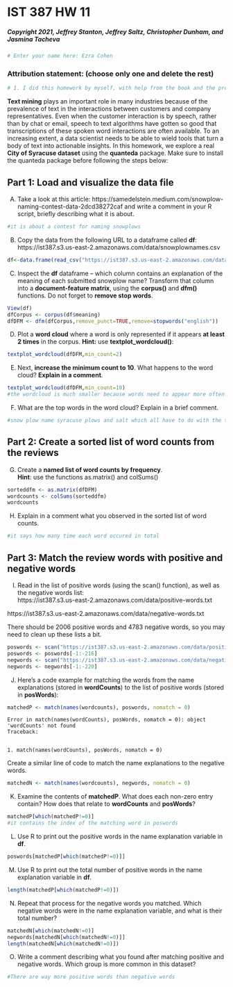 # IST 387 HW 11
##### Copyright 2021, Jeffrey Stanton, Jeffrey Saltz, Christopher Dunham, and Jasmina Tacheva


```R
# Enter your name here: Ezra Cohen
```

### Attribution statement: (choose only one and delete the rest)


```R
# 1. I did this homework by myself, with help from the book and the professor.
```

**Text mining** plays an important role in many industries because of the prevalence of text in the interactions between customers and company representatives. Even when the customer interaction is by speech, rather than by chat or email, speech to text algorithms have gotten so good that transcriptions of these spoken word interactions are often available. To an increasing extent, a data scientist needs to be able to wield tools that turn a body of text into actionable insights. In this homework, we explore a real **City of Syracuse dataset** using the **quanteda** package. Make sure to install the quanteda package before following the steps below:<br>

## Part 1: Load and visualize the data file  
A.	Take a look at this article: https://samedelstein.medium.com/snowplow-naming-contest-data-2dcd38272caf and write a comment in your R script, briefly describing what it is about.<br>


```R
#it is about a contest for naming snowplows
```

B.	Copy the data from the following URL to a dataframe called **df**:
https://ist387.s3.us-east-2.amazonaws.com/data/snowplownames.csv


```R
df<-data.frame(read_csv("https://ist387.s3.us-east-2.amazonaws.com/data/snowplownames.csv"))
```

C.	Inspect the **df** dataframe – which column contains an explanation of the meaning of each submitted snowplow name? Transform that column into a **document-feature matrix**, using the **corpus()** and **dfm()** functions. Do not forget to **remove stop words**.


```R
View(df)
dfCorpus <- corpus(df$meaning)
dfDFM <- dfm(dfCorpus,remove_punct=TRUE,remove=stopwords("english"))
```

D.	Plot a **word cloud** where a word is only represented if it appears **at least 2 times** in the corpus. **Hint:** use **textplot_wordcloud()**:


```R
textplot_wordcloud(dfDFM,min_count=2)
```

E.	Next, **increase the minimum count to 10**. What happens to the word cloud? **Explain in a comment**. 


```R
textplot_wordcloud(dfDFM,min_count=10)
#the wordcloud is much smaller because words need to appear more often to make it into this one
```

F.	What are the top words in the word cloud? Explain in a brief comment.


```R
#snow plow name syracuse plows and salt which all have to do with the topic as a whole
```

## Part 2: Create a sorted list of word counts from the reviews

G.	Create a **named list of word counts by frequency**.<br>
**Hint**: use the functions as.matrix() and colSums()


```R
sorteddfm <- as.matrix(dfDFM)
wordcounts <- colSums(sorteddfm)
wordcounts
```

H.	Explain in a comment what you observed in the sorted list of word counts. 


```R
#it says how many time each word occured in total
```

## Part 3: Match the review words with positive and negative words 

I.	Read in the list of positive words (using the scan() function), as well as the negative words list: <br>
https://ist387.s3.us-east-2.amazonaws.com/data/positive-words.txt <br>

https://ist387.s3.us-east-2.amazonaws.com/data/negative-words.txt <br>

There should be 2006 positive words and 4783 negative words, so you may need to clean up these lists a bit. 


```R
poswords <- scan("https://ist387.s3.us-east-2.amazonaws.com/data/positive-words.txt",character(0),sep=";") 
poswords <- poswords[-1:-216]
negwords <- scan("https://ist387.s3.us-east-2.amazonaws.com/data/negative-words.txt",character(0),sep=";")
negwords <- negwords[-1:-220]
```

J.	Here’s a code example for matching the words from the name explanations (stored in **wordCounts**) to the list of positive words (stored in **posWords**):


```R
matchedP <- match(names(wordcounts), poswords, nomatch = 0)
```


    Error in match(names(wordCounts), posWords, nomatch = 0): object 'wordCounts' not found
    Traceback:


    1. match(names(wordCounts), posWords, nomatch = 0)


Create a similar line of code to match the name explanations to the negative words.


```R
matchedN <- match(names(wordcounts), negwords, nomatch = 0)
```

K.	Examine the contents of **matchedP**. What does each non-zero entry contain? How does that relate to **wordCounts** and **posWords**?


```R
matchedP[which(matchedP!=0)]
#it contains the index of the matching word in poswords
```

L.	Use R to print out the positive words in the name explanation variable in **df**.


```R
poswords[matchedP[which(matchedP!=0)]]
```

M.	Use R to print out the total number of positive words in the name explanation variable in **df**.


```R
length(matchedP[which(matchedP!=0)])
```

N.	Repeat that process for the negative words you matched. Which negative words were in the name explanation variable, and what is their total number?


```R
matchedN[which(matchedN!=0)]
negwords[matchedN[which(matchedN!=0)]]
length(matchedN[which(matchedN!=0)])
```

O.	Write a comment describing what you found after matching positive and negative words. Which group is more common in this dataset?


```R
#There are way more positive words than negative words
```
